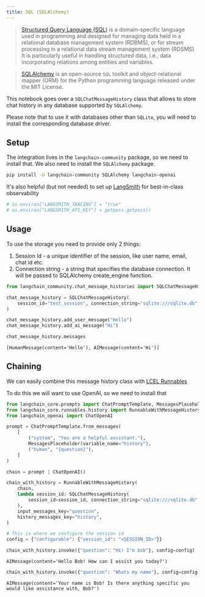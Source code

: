 ```yaml
---
title: SQL (SQLAlchemy)
---
```


>[Structured Query Language (SQL)](https://en.wikipedia.org/wiki/SQL) is a domain-specific language used in programming and designed for managing data held in a relational database management system (RDBMS), or for stream processing in a relational data stream management system (RDSMS). It is particularly useful in handling structured data, i.e., data incorporating relations among entities and variables.

>[SQLAlchemy](https://github.com/sqlalchemy/sqlalchemy) is an open-source `SQL` toolkit and object-relational mapper (ORM) for the Python programming language released under the MIT License.

This notebook goes over a `SQLChatMessageHistory` class that allows to store chat history in any database supported by `SQLAlchemy`.

Please note that to use it with databases other than `SQLite`, you will need to install the corresponding database driver.

## Setup

The integration lives in the `langchain-community` package, so we need to install that. We also need to install the `SQLAlchemy` package.

```bash
pip install -U langchain-community SQLAlchemy langchain-openai
```

It's also helpful (but not needed) to set up [LangSmith](https://smith.langchain.com/) for best-in-class observability


```python
# os.environ["LANGSMITH_TRACING"] = "true"
# os.environ["LANGSMITH_API_KEY"] = getpass.getpass()
```

## Usage

To use the storage you need to provide only 2 things:

1. Session Id - a unique identifier of the session, like user name, email, chat id etc.
2. Connection string - a string that specifies the database connection. It will be passed to SQLAlchemy create_engine function.


```python
from langchain_community.chat_message_histories import SQLChatMessageHistory

chat_message_history = SQLChatMessageHistory(
    session_id="test_session", connection_string="sqlite:///sqlite.db"
)

chat_message_history.add_user_message("Hello")
chat_message_history.add_ai_message("Hi")
```


```python
chat_message_history.messages
```



```output
[HumanMessage(content='Hello'), AIMessage(content='Hi')]
```


## Chaining

We can easily combine this message history class with [LCEL Runnables](/oss/python/how-to/message_history)

To do this we will want to use OpenAI, so we need to install that



```python
from langchain_core.prompts import ChatPromptTemplate, MessagesPlaceholder
from langchain_core.runnables.history import RunnableWithMessageHistory
from langchain_openai import ChatOpenAI
```


```python
prompt = ChatPromptTemplate.from_messages(
    [
        ("system", "You are a helpful assistant."),
        MessagesPlaceholder(variable_name="history"),
        ("human", "{question}"),
    ]
)

chain = prompt | ChatOpenAI()
```


```python
chain_with_history = RunnableWithMessageHistory(
    chain,
    lambda session_id: SQLChatMessageHistory(
        session_id=session_id, connection_string="sqlite:///sqlite.db"
    ),
    input_messages_key="question",
    history_messages_key="history",
)
```


```python
# This is where we configure the session id
config = {"configurable": {"session_id": "<SESSION_ID>"}}
```


```python
chain_with_history.invoke({"question": "Hi! I'm bob"}, config=config)
```



```output
AIMessage(content='Hello Bob! How can I assist you today?')
```



```python
chain_with_history.invoke({"question": "Whats my name"}, config=config)
```



```output
AIMessage(content='Your name is Bob! Is there anything specific you would like assistance with, Bob?')
```
